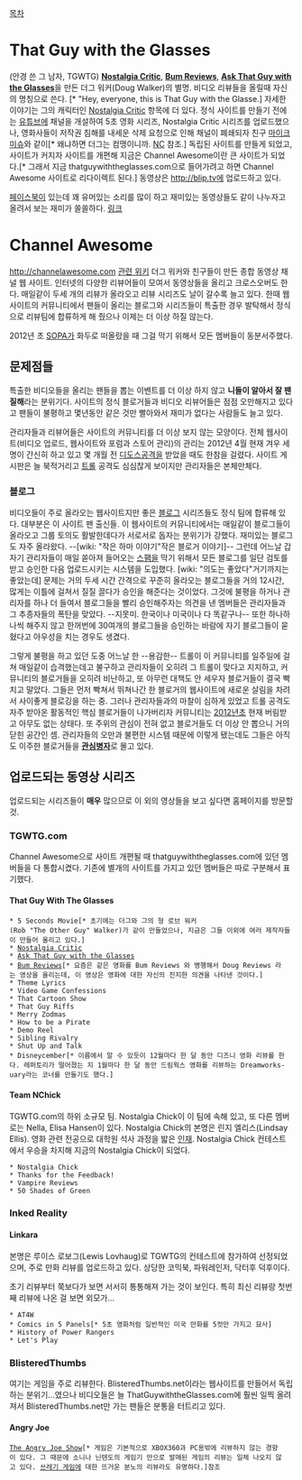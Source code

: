 [[목차]]
= That Guy with the Glasses =
(안경 쓴 그 남자, TGWTG)
'''[[Nostalgia Critic]]''', '''[[Bum Reviews]]''', '''[[Ask That Guy with the Glasses]]'''을 만든 더그 워커(Doug Walker)의 별명. 비디오 리뷰들을 올릴때 자신의 명칭으로 쓴다. [* "Hey, everyone, this is That Guy with the Glasse.] 자세한 이야기는 그의 캐릭터인 [[Nostalgia Critic]] 항목에 더 있다. 정식 사이트를 만들기 전에는 [[유튜브]]에 채널을 개설하여 5초 영화 시리즈, Nostalgia Critic 시리즈를 업로드했으나, 영화사들이 저작권 침해를 내세운 삭제 요청으로 인해 채널이 폐쇄되자 친구 [http://thatguywiththeglasses.wikia.com/wiki/Mike_Michaud 마이크 미슈]와 같이[* 왜냐하면 더그는 컴맹이니까. [[Nostalgia Critic|NC]] 참조.] 독립된 사이트를 만들게 되었고, 사이트가 커지자 사이트를 개편해 지금은 Channel Awesome이란 큰 사이트가 되었다.[* 그래서 지금 thatguywiththeglasses.com으로 들어가려고 하면 Channel Awesome 사이트로 리다이렉트 된다.] 동영상은 [[http://blip.tv]]에 업로드하고 있다.

[[페이스북]]이 있는데 꽤 유머있는 소리를 많이 하고 재미있는 동영상들도 같이 나누자고 올려서 보는 재미가 쏠쏠하다. [http://www.facebook.com/pages/Doug-Walker/127127037353766 링크]

= Channel Awesome =
[[http://channelawesome.com]] 
[http://thatguywiththeglasses.wikia.com/wiki/Channel_Awesome_Wiki 관련 위키]
더그 워커와 친구들이 만든 종합 동영상 채널 웹 사이트. 인터넷의 다양한 리뷰어들이 모여서 동영상들을 올리고 크로스오버도 한다. 매일같이 두세 개의 리뷰가 올라오고 리뷰 시리즈도 날이 갈수록 늘고 있다. 한때 웹사이트의 커뮤니티에서 팬들이 올리는 블로그와 시리즈들이 특출한 경우 발탁해서 정식으로 리뷰팀에 합류하게 해 줬으나 이제는 더 이상 하질 않는다.

2012년 초 [[SOPA]]가 화두로 떠올랐을 때 그걸 막기 위해서 모든 멤버들이 동분서주했다.

== 문제점들 ==
특출한 비디오들을 올리는 팬들을 뽑는 이벤트를 더 이상 하지 않고 '''니들이 알아서 잘 팬질해'''라는 분위기다. 사이트의 정식 블로거들과 비디오 리뷰어들은 점점 오만해지고 있다고 팬들이 불평하고 몇년동안 같은 것만 빨아와서 재미가 없다는 사람들도 늘고 있다. 

관리자들과 리뷰어들은 사이트의 커뮤니티를 더 이상 보지 않는 모양이다. 전체 웹사이트(비디오 업로드, 웹사이트와 포럼과 스토어 관리)의 관리는 2012년 4월 현재 겨우 세 명이 간신히 하고 있고 몇 개월 전 [[디도스]]공격을 받았을 때도 한참을 걸렸다. 사이트 게시판은 늘 북적거리고 [[트롤]] 공격도 심심찮게 보이지만 관리자들은 본체만체다.

=== 블로그 ===
비디오들이 주로 올라오는 웹사이트지만 좋은 [[블로그]] 시리즈들도 정식 팀에 합류해 있다. 대부분은 이 사이트 팬 출신들. 이 웹사이트의 커뮤니티에서는 매일같이 블로그들이 올라오고 그룹 토의도 활발한데다가 서로서로 돕자는 분위기가 강했다. 재미있는 블로그도 자주 올라왔다. --[wiki: "작은 하마 이야기"작은 블로거 이야기]-- 그런데 어느날 갑자기 관리자들이 매일 쏟아져 들어오는 [[스팸]]을 막기 위해서 모든 블로그를 일단 검토를 받고 승인한 다음 업로드시키는 시스템을 도입했다. [wiki: "의도는 좋았다"거기까지는 좋았는데] 문제는 거의 두세 시간 간격으로 꾸준히 올라오는 블로그들을 거의 12시간, 많게는 이틀에 걸쳐서 질질 끌다가 승인을 해준다는 것이었다. 그것에 불평을 하거나 관리자를 하나 더 들여서 블로그들을 빨리 승인해주자는 의견을 낸 멤버들은 관리자들과 그 추종자들의 폭탄을 맞았다. --지못미. 한국이나 미국이나 다 똑같구나-- 또한 하나하나씩 해주지 않고 한꺼번에 30여개의 블로그들을 승인하는 바람에 자기 블로그들이 묻혔다고 아우성을 치는 경우도 생겼다.

그렇게 불평을 하고 있던 도중 어느날 한 --용감한-- 트롤이 이 커뮤니티를 일주일에 걸쳐 매일같이 습격했는데고 불구하고 관리자들이 오히려 그 트롤이 맞다고 지지하고, 커뮤니티의 블로거들을 오히려 비난하고, 또 아무런 대책도 안 세우자 블로거들이 결국 빡치고 말았다. 그들은 먼저 빡쳐서 뛰쳐나간 한 블로거의 웹사이트에 새로운 살림을 차려서 사이좋게 블로깅을 하는 중. 그러나 관리자들과의 마찰이 심하게 있었고 트롤 공격도 자주 받아온 활동적인 핵심 블로거들이 나가버리자 커뮤니티는 [[2012]]년초 현재 버림받고 아무도 없는 상태다. 또 주위의 관심이 전혀 없고 블로거들도 더 이상 안 뽑으니 거의 닫힌 공간인 셈. 관리자들의 오만과 불편한 시스템 때문에 이렇게 됐는데도 그들은 아직도 이주한 블로거들을 '''[[관심병자]]'''로 몰고 있다.

== 업로드되는 동영상 시리즈 ==
업로드되는 시리즈들이 '''매우''' 많으므로 이 외의 영상들을 보고 싶다면 홈페이지를 방문할 것.

=== TGWTG.com ===
Channel Awesome으로 사이트 개편될 때 thatguywiththeglasses.com에 있던 멤버들을 다 통합시켰다. 기존에 별개의 사이트를 가지고 있던 멤버들은 따로 구분해서 표기했다.
==== That Guy With The Glasses ====
 * 5 Seconds Movie[* 초기에는 더그와 그의 형 로브 워커(Rob "The Other Guy" Walker)가 같이 만들었으나, 지금은 그들 이외에 여러 제작자들이 만들어 올리고 있다.]
 * [[Nostalgia Critic]]
 * [[Ask That Guy with the Glasses]]
 * [[Bum Reviews]][* 요즘은 같은 영화를 Bum Reviews 와 병행해서 Doug Reviews 라는 영상을 올리는데, 이 영상은 영화에 대한 자신의 진지한 의견을 나타낸 것이다.]
 * Theme Lyrics
 * Video Game Confessions
 * That Cartoon Show
 * That Guy Riffs
 * Merry Zodmas
 * How to be a Pirate
 * Demo Reel
 * Sibling Rivalry
 * Shut Up and Talk
 * Disneycember[* 이름에서 알 수 있듯이 12월마다 한 달 동안 디즈니 영화 리뷰를 한다. 레퍼토리가 떨어졌는 지 1월마다 한 달 동안 드림웍스 영화를 리뷰하는 Dreamworks-uary라는 코너를 만들기도 했다.]


==== Team NChick ====
TGWTG.com의 하위 소규모 팀. Nostalgia Chick이 이 팀에 속해 있고, 또 다른 멤버로는 Nella, Elisa Hansen이 있다. Nostalgia Chick의 본명은 린지 엘리스(Lindsay Ellis). 영화 관련 전공으로 대학원 석사 과정을 밟은 [[인재]]. Nostalgia Chick 컨테스트에서 우승을 차지해 지금의 Nostalgia Chick이 되었다.

 * Nostalgia Chick
 * Thanks for the Feedback!
 * Vampire Reviews
 * 50 Shades of Green


=== Inked Reality ===
==== Linkara ====
본명은 루이스 로보그(Lewis Lovhaug)로 TGWTG의 컨테스트에 참가하여 선정되었으며, 주로 만화 리뷰를 업로드하고 있다. 상당한 코믹북, 파워레인저, 닥터후 덕후이다.

초기 리뷰부터 쭉보다가 보면 서서히 통통해져 가는 것이 보인다. 특히 최신 리뷰랑 첫번째 리뷰에 나온 걸 보면 외모가...
 * AT4W
 * Comics in 5 Panels[* 5초 영화처럼 일반적인 미국 만화를 5컷만 가지고 묘사]
 * History of Power Rangers
 * Let's Play


=== BlisteredThumbs ===
여기는 게임을 주로 리뷰한다. BlisteredThumbs.net이라는 웹사이트를 만들어서 독립하는 분위기...였으나 비디오들은 늘 ThatGuywiththeGlasses.com에 훨씬 일찍 올려져서 BlisteredThumbs.net만 가는 팬들은 분통을 터트리고 있다.
==== Angry Joe ====
 [[The Angry Joe Show]][* 게임은 기본적으로 XBOX360과 PC용밖에 리뷰하지 않는 경향이 있다. 그 때문에 소니나 닌텐도의 게임기 만으로 발매된 게임의 리뷰는 일체 나오지 않고 있다. [[쓰레기 게임]]에 대한 뜨거운 분노의 리뷰라도 유명하다.]참조


